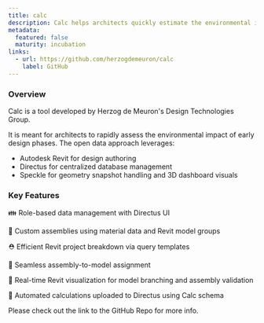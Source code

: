 ```yaml
---
title: calc
description: Calc helps architects quickly estimate the environmental impact of their early design
metadata:
  featured: false
  maturity: incubation
links:
  - url: https://github.com/herzogdemeuron/calc
    label: GitHub
---
```


### Overview

Calc is a tool developed by Herzog de Meuron's Design Technologies Group.

It is meant for architects to rapidly assess the environmental impact of early design phases. The open data approach leverages:

- Autodesk Revit for design authoring
- Directus for centralized database management
- Speckle for geometry snapshot handling and 3D dashboard visuals

### Key Features

👪 Role-based data management with Directus UI

🧱 Custom assemblies using material data and Revit model groups

⛑️ Efficient Revit project breakdown via query templates

💞 Seamless assembly-to-model assignment

🤩 Real-time Revit visualization for model branching and assembly validation

🚀 Automated calculations uploaded to Directus using Calc schema

Please check out the link to the GitHub Repo for more info.
